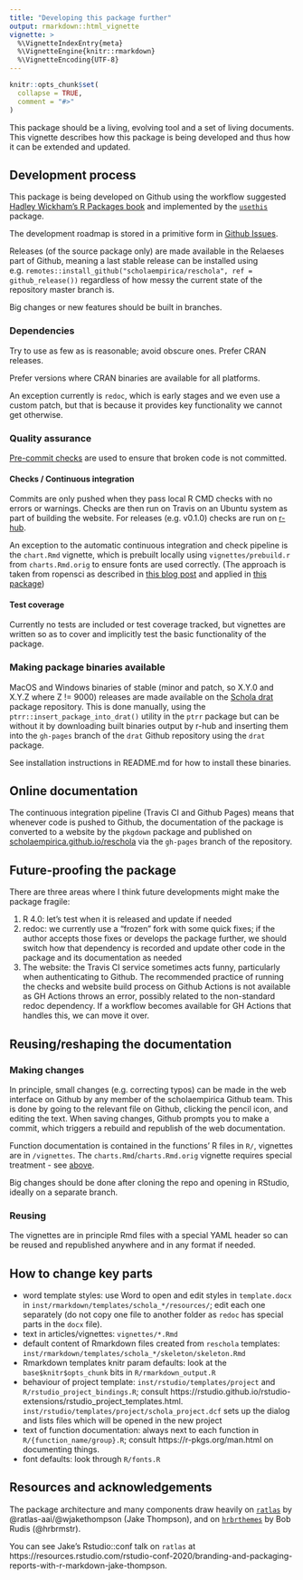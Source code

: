 ```yaml
---
title: "Developing this package further"
output: rmarkdown::html_vignette
vignette: >
  %\VignetteIndexEntry{meta}
  %\VignetteEngine{knitr::rmarkdown}
  %\VignetteEncoding{UTF-8}
---
```


```r
knitr::opts_chunk$set(
  collapse = TRUE,
  comment = "#>"
)
```

This package should be a living, evolving tool and a set of living documents. This vignette describes how this package is being developed and thus how it can be extended and updated.

## Development process

This package is being developed on Github using the workflow suggested [Hadley Wickham's R Packages book](https://ropensci.org/technotes/2019/12/08/precompute-vignettes/) and implemented by the [`usethis`](https://github.com/r-lib/usethis) package.

The development roadmap is stored in a primitive form in [Github Issues](https://github.com/scholaempirica/reschola/issues).

Releases (of the source package only) are made available in the Relaeses part of Github, meaning a last stable release can be installed using e.g. `remotes::install_github("scholaempirica/reschola", ref = github_release())` regardless of how messy the current state of the repository master branch is.

Big changes or new features should be built in branches.

### Dependencies

Try to use as few as is reasonable; avoid obscure ones. Prefer CRAN releases.

Prefer versions where CRAN binaries are available for all platforms.

An exception currently is `redoc`, which is early stages and we even use a custom patch, but that is because it provides key functionality we cannot get otherwise.

### Quality assurance

[Pre-commit checks](https://github.com/lorenzwalthert/precommit) are used to ensure that broken code is not committed.

#### Checks / Continuous integration

Commits are only pushed when they pass local R CMD checks with no errors or warnings.
Checks are then run on Travis on an Ubuntu system as part of building the website. For releases (e.g. v0.1.0) checks are run on [r-hub](https://builder.r-hub.io/).

An exception to the automatic continuous integration and check pipeline is the `chart.Rmd` vignette, which is prebuilt locally using `vignettes/prebuild.r` from `charts.Rmd.orig` to ensure fonts are used correctly. (The approach is taken from ropensci as described in [this blog post](https://ropensci.org/technotes/2019/12/08/precompute-vignettes/) and applied in [this package](https://github.com/ropensci/eia/blob/master/vignettes/))

#### Test coverage

Currently no tests are included or test coverage tracked, but vignettes are written so as to cover and implicitly test the basic functionality of the package.

### Making package binaries available

MacOS and Windows binaries of stable (minor and patch, so X.Y.0 and X.Y.Z where Z != 9000) releases are made available on the [Schola drat](https://scholaempirica.github.io/drat) package repository.
This is done manually, using the `ptrr::insert_package_into_drat()` utility in the `ptrr` package but can be without it by downloading built binaries output by r-hub and inserting them into the `gh-pages` branch of the `drat` Github repository using the `drat` package.

See installation instructions in README.md for how to install these binaries.

## Online documentation

The continuous integration pipeline (Travis CI and Github Pages) means that whenever code is pushed to Github, the documentation of the package is converted to a website by the `pkgdown` package and published on [scholaempirica.github.io/reschola](https://scholaempirica.github.io/reschola) via the `gh-pages` branch of the repository. 

## Future-proofing the package

There are three areas where I think future developments might make the package fragile:

1. R 4.0: let's test when it is released and update if needed
2. redoc: we currently use a "frozen" fork with some quick fixes; if the author accepts those fixes or develops the package further, we should switch how that dependency is recorded and update other code in the package and its documentation as needed
3. The website: the Travis CI service sometimes acts funny, particularly when authenticating to Github. The recommended practice of running the checks and website build process on Github Actions is not available as GH Actions throws an error, possibly related to the non-standard redoc dependency. If a workflow becomes available for GH Actions that handles this, we can move it over.

## Reusing/reshaping the documentation

### Making changes

In principle, small changes (e.g. correcting typos) can be made in the web interface on Github by any member of the scholaempirica Github team. 
This is done by going to the relevant file on Github, clicking the pencil icon, and editing the text. 
When saving changes, Github prompts you to make a commit, which triggers a rebuild and republish of the web documentation.

Function documentation is contained in the functions' R files in `R/`, vignettes are in `/vignettes`. The `charts.Rmd`/`charts.Rmd.orig` vignette requires special treatment - see [above](#checks-continuous-integration). 

Big changes should be done after cloning the repo and opening in RStudio, ideally on a separate branch.

### Reusing

The vignettes are in principle Rmd files with a special YAML header so can be reused and republished anywhere and in any format if needed.

## How to change key parts

- word template styles: use Word to open and edit styles in `template.docx` in `inst/rmarkdown/templates/schola_*/resources/`; edit each one separately (do not copy one file to another folder as `redoc` has special parts in the `docx` file).
- text in articles/vignettes: `vignettes/*.Rmd`
- default content of Rmarkdown files created from `reschola` templates: `inst/rmarkdown/templates/schola_*/skeleton/skeleton.Rmd`
- Rmarkdown templates knitr param defaults: look at the `base$knitr$opts_chunk` bits in `R/rmarkdown_output.R`
- behaviour of project template: `inst/rstudio/templates/project` and `R/rstudio_project_bindings.R`; consult https://rstudio.github.io/rstudio-extensions/rstudio_project_templates.html. `inst/rstudio/templates/project/schola_project.dcf` sets up the dialog and lists files which will be opened in the new project
- text of function documentation: always next to each function in `R/{function_name/group}.R`; consult https://r-pkgs.org/man.html on documenting things.
- font defaults: look through `R/fonts.R`

## Resources and acknowledgements

The package architecture and many components draw heavily on [`ratlas`](https://github.com/atlas-aai/ratlas) by @ratlas-aai/@wjakethompson (Jake Thompson), and on [`hrbrthemes`](https://github.com/hrbrmstr/hrbrthemes) by Bob Rudis (@hrbrmstr).

You can see Jake's Rstudio::conf talk on `ratlas` at https://resources.rstudio.com/rstudio-conf-2020/branding-and-packaging-reports-with-r-markdown-jake-thompson.

